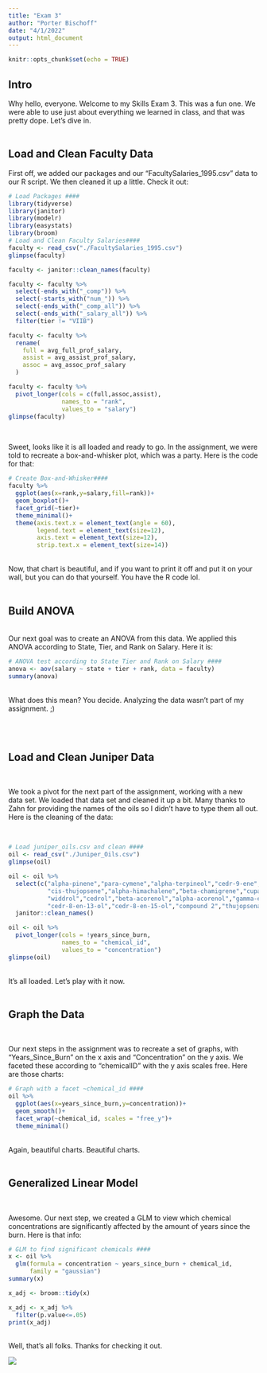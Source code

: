 ```yaml
---
title: "Exam 3"
author: "Porter Bischoff"
date: "4/1/2022"
output: html_document
---
```


```r
knitr::opts_chunk$set(echo = TRUE)
```

## Intro

Why hello, everyone. Welcome to my Skills Exam 3. This was a fun one. We were able to use just about everything we learned in class, and that was pretty dope. Let's dive in.
<br>
<br>

## Load and Clean Faculty Data

First off, we added our packages and our "FacultySalaries_1995.csv" data to our R script. We then cleaned it up a little. Check it out:
<br>
```r
# Load Packages ####
library(tidyverse)
library(janitor)
library(modelr)
library(easystats)
library(broom)
# Load and Clean Faculty Salaries####
faculty <- read_csv("./FacultySalaries_1995.csv")
glimpse(faculty)

faculty <- janitor::clean_names(faculty)

faculty <- faculty %>% 
  select(-ends_with("_comp")) %>% 
  select(-starts_with("num_")) %>% 
  select(-ends_with("_comp_all")) %>% 
  select(-ends_with("_salary_all")) %>% 
  filter(tier != "VIIB")

faculty <- faculty %>% 
  rename(
    full = avg_full_prof_salary,
    assist = avg_assist_prof_salary,
    assoc = avg_assoc_prof_salary
  )

faculty <- faculty %>% 
  pivot_longer(cols = c(full,assoc,assist),
               names_to = "rank",
               values_to = "salary")
glimpse(faculty)
```
<br>

Sweet, looks like it is all loaded and ready to go. In the assignment, we were told to recreate a box-and-whisker plot, which was a party. Here is the code for that:
<br>
```r
# Create Box-and-Whisker####
faculty %>% 
  ggplot(aes(x=rank,y=salary,fill=rank))+
  geom_boxplot()+
  facet_grid(~tier)+
  theme_minimal()+
  theme(axis.text.x = element_text(angle = 60),
        legend.text = element_text(size=12),
        axis.text = element_text(size=12),
        strip.text.x = element_text(size=14))
```
<br>
Now, that chart is beautiful, and if you want to print it off and put it on your wall, but you can do that yourself. You have the R code lol.
<br>
<br>

## Build ANOVA 
<br>
Our next goal was to create an ANOVA from this data. We applied this ANOVA according to State, Tier, and Rank on Salary. Here it is:
<br>
```r
# ANOVA test according to State Tier and Rank on Salary ####
anova <- aov(salary ~ state + tier + rank, data = faculty)
summary(anova)
```
<br>
What does this mean? You decide. Analyzing the data wasn't part of my assignment. ;)

<br>
<br>

## Load and Clean Juniper Data
<br>

We took a pivot for the next part of the assignment, working with a new data set. We loaded that data set and cleaned it up a bit. Many thanks to Zahn for providing the names of the oils so I didn't have to type them all out. Here is the cleaning of the data:

<br>
```r
# Load juniper_oils.csv and clean ####
oil <- read_csv("./Juniper_Oils.csv")
glimpse(oil)

oil <- oil %>% 
  select(c("alpha-pinene","para-cymene","alpha-terpineol","cedr-9-ene","alpha-cedrene","beta-cedrene",
           "cis-thujopsene","alpha-himachalene","beta-chamigrene","cuparene","compound 1","alpha-chamigrene",
           "widdrol","cedrol","beta-acorenol","alpha-acorenol","gamma-eudesmol","beta-eudesmol","alpha-eudesmol",
           "cedr-8-en-13-ol","cedr-8-en-15-ol","compound 2","thujopsenal","YearsSinceBurn")) %>% 
  janitor::clean_names()

oil <- oil %>% 
  pivot_longer(cols = !years_since_burn,
               names_to = "chemical_id",
               values_to = "concentration")
glimpse(oil)
```
<br>
It's all loaded. Let's play with it now. 
<br>
<br>

## Graph the Data
<br>

Our next steps in the assignment was to recreate a set of graphs, with "Years_Since_Burn" on the x axis and "Concentration" on the y axis. We faceted these according to "chemicalID" with the y axis scales free. Here are those charts:
<br>

```r
# Graph with a facet ~chemical_id ####
oil %>% 
  ggplot(aes(x=years_since_burn,y=concentration))+
  geom_smooth()+
  facet_wrap(~chemical_id, scales = "free_y")+
  theme_minimal()
```
<br>
Again, beautiful charts. Beautiful charts.
<br>
<br>

## Generalized Linear Model 
<br>

Awesome. Our next step, we created a GLM to view which chemical concentrations are significantly affected by the amount of years since the burn. Here is that info:
<br>
```r
# GLM to find significant chemicals ####
x <- oil %>% 
  glm(formula = concentration ~ years_since_burn + chemical_id,
      family = "gaussian")
summary(x)

x_adj <- broom::tidy(x)

x_adj <- x_adj %>% 
  filter(p.value<=.05)
print(x_adj)
```
<br>
Well, that's all folks. Thanks for checking it out. 
<br>

![](https://media.giphy.com/media/xUPOqo6E1XvWXwlCyQ/giphy.gif)